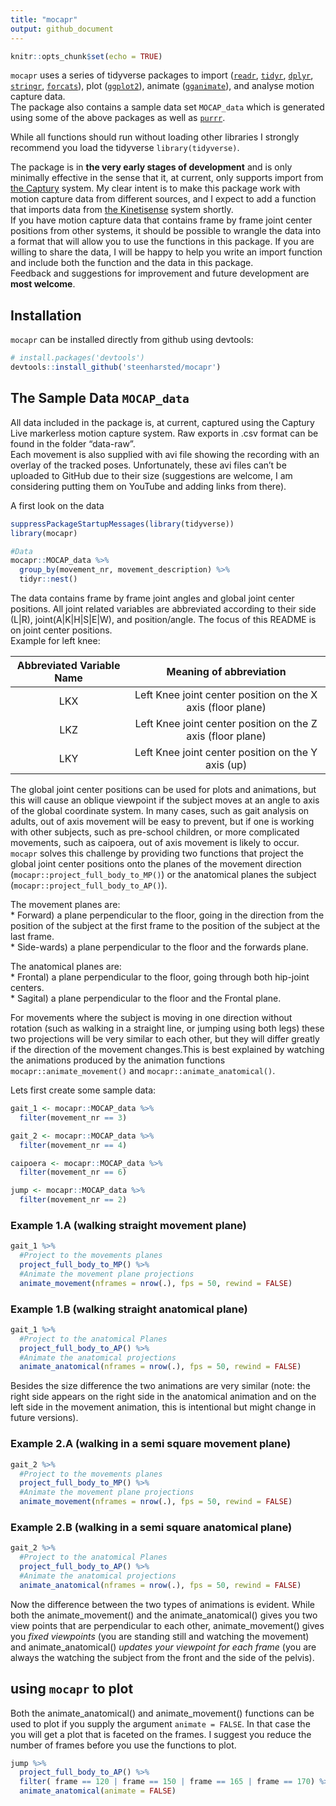 ```yaml
---
title: "mocapr"
output: github_document
---
```

<!-- README.md is generated from README.Rmd. Please edit that file -->

```r
knitr::opts_chunk$set(echo = TRUE)
```

`mocapr` uses a series of tidyverse packages to import ([`readr`](https://github.com/tidyverse/readr), [`tidyr`](https://github.com/tidyverse/tidyr), [`dplyr`](https://github.com/tidyverse/dplyr), [`stringr`](https://github.com/tidyverse/stringr), [`forcats`](https://github.com/tidyverse/forcats)), plot ([`ggplot2`](https://github.com/tidyverse/ggplot2)), animate ([`gganimate`](https://github.com/thomasp85/gganimate)), and analyse motion capture data.  
The package also contains a sample data set `MOCAP_data` which is generated using some of the above packages as well as [`purrr`](https://github.com/tidyverse/purrr).

While all functions should run without loading other libraries I strongly recommend you load the tidyverse `library(tidyverse)`.


The package is in **the very early stages of development** and is only minimally effective in the sense that it, at current, only supports import from [the Captury](http://thecaptury.com/) system. My clear intent is to make this package work with motion capture data from different sources, and I expect to add a function that imports data from [the Kinetisense](https://kinetisense.com/) system shortly.  
If you have motion capture data that contains frame by frame joint center positions from other systems, it should be possible to wrangle the data into a format that will allow you to use the functions in this package. If you are willing to share the data, I will be happy to help you write an import function and include both the function and the data in this package.    
Feedback and suggestions for improvement and future development are **most welcome**.

## Installation
`mocapr` can  be installed directly from github using devtools:

```r
# install.packages('devtools')
devtools::install_github('steenharsted/mocapr')
```


## The Sample Data `MOCAP_data`
All data included in the package is, at current, captured using the Captury Live markerless motion capture system. Raw exports in .csv format can be found in the folder "data-raw".  
Each movement is also supplied with avi file showing the recording with an overlay of the tracked poses. Unfortunately, these avi files can't be uploaded to GitHub due to their size (suggestions are welcome, I am considering putting them on YouTube and adding links from there).  
  
A first look on the data  

```r
suppressPackageStartupMessages(library(tidyverse))
library(mocapr)

#Data
mocapr::MOCAP_data %>% 
  group_by(movement_nr, movement_description) %>% 
  tidyr::nest()
```

The data contains frame by frame joint angles and global joint center positions. All joint related variables are abbreviated according to their side (L|R), joint(A|K|H|S|E|W), and position/angle. The focus of this README is on joint center positions.  
Example for left knee:

| Abbreviated Variable Name | Meaning of abbreviation |
| :---:        |     :---:      |     
|LKX | Left Knee joint center position on the X axis (floor plane) | 
|LKZ | Left Knee joint center position on the Z axis (floor plane) | 
|LKY | Left Knee joint center position on the Y axis (up) | 


The global joint center positions can be used for plots and animations, but this will cause an oblique viewpoint if the subject moves at an angle to axis of the global coordinate system. In many cases, such as gait analysis on adults, out of axis movement will be easy to prevent, but if one is working with other subjects, such as pre-school children, or more complicated movements, such as caipoera, out of axis movement is likely to occur.
`mocapr` solves this challenge by providing two functions that project the global joint center positions onto the planes of the movement direction (`mocapr::project_full_body_to_MP()`) or the anatomical planes the subject (`mocapr::project_full_body_to_AP()`).

The movement planes are:  
* Forward) a plane perpendicular to the floor, going in the direction from the position of the subject at the first frame to the position of the subject at the last frame.  
* Side-wards) a plane perpendicular to the floor and the forwards plane.  

The anatomical planes are:  
* Frontal) a plane perpendicular to the floor, going through both hip-joint centers.  
* Sagital) a plane perpendicular to the floor and the Frontal plane.  

For movements where the subject is moving in one direction without rotation (such as walking in a straight line, or jumping using both legs) these two projections will be very similar to each other, but they will differ greatly if the direction of the movement changes.This is best explained by watching the animations produced by the animation functions `mocapr::animate_movement()` and `mocapr::animate_anatomical()`.


Lets first create some sample data:
```r
gait_1 <- mocapr::MOCAP_data %>%
  filter(movement_nr == 3)

gait_2 <- mocapr::MOCAP_data %>%
  filter(movement_nr == 4)

caipoera <- mocapr::MOCAP_data %>% 
  filter(movement_nr == 6)

jump <- mocapr::MOCAP_data %>% 
  filter(movement_nr == 2)
```

### Example 1.A (walking straight movement plane)
```r
gait_1 %>%
  #Project to the movements planes
  project_full_body_to_MP() %>%
  #Animate the movement plane projections
  animate_movement(nframes = nrow(.), fps = 50, rewind = FALSE)
```
### Example 1.B (walking straight anatomical plane)
```r
gait_1 %>% 
  #Project to the anatomical Planes 
  project_full_body_to_AP() %>% 
  #Animate the anatomical projections
  animate_anatomical(nframes = nrow(.), fps = 50, rewind = FALSE)
```

Besides the size difference the two animations are very similar (note: the right side appears on the right side in the anatomical animation and on the left side in the movement animation, this is intentional but might change in future versions).

### Example 2.A (walking in a semi square movement plane)
```r
gait_2 %>%
  #Project to the movements planes
  project_full_body_to_MP() %>%
  #Animate the movement plane projections
  animate_movement(nframes = nrow(.), fps = 50, rewind = FALSE)
```

### Example 2.B (walking in a semi square anatomical plane)
```r
gait_2 %>% 
  #Project to the anatomical Planes 
  project_full_body_to_AP() %>% 
  #Animate the anatomical projections
  animate_anatomical(nframes = nrow(.), fps = 50, rewind = FALSE)
```

Now the difference between the two types of animations is evident. While both the animate_movement() and the animate_anatomical() gives you two view points that are perpendicular to each other, animate_movement() gives you *fixed viewpoints* (you are standing still and watching the movement) and animate_anatomical() *updates your viewpoint for each frame* (you are always the watching the subject from the front and the side of the pelvis).


## using `mocapr` to plot

Both the animate_anatomical() and animate_movement() functions can be used to plot if you supply the argument `animate = FALSE`. In that case the you will get a plot that is faceted on the frames. I suggest you reduce the number of frames before you use the functions to plot.

```r
jump %>% 
  project_full_body_to_AP() %>% 
  filter( frame == 120 | frame == 150 | frame == 165 | frame == 170) %>% 
  animate_anatomical(animate = FALSE)
```

